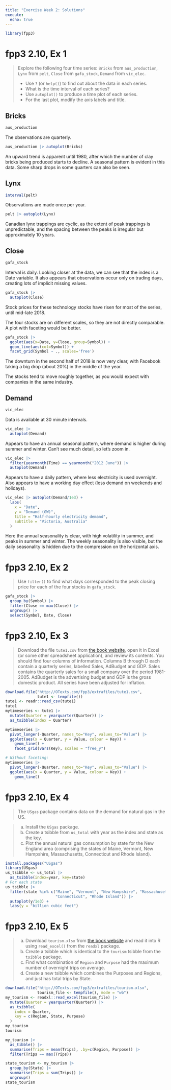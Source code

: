 ```yaml
---
title: "Exercise Week 2: Solutions"
execute:
  echo: true
---
```


```r
library(fpp3)
```

# fpp3 2.10, Ex 1

> Explore the following four time series: `Bricks` from `aus_production`, `Lynx` from `pelt`, `Close` from `gafa_stock`, `Demand` from `vic_elec`.
>
>   + Use `?` (or `help()`) to find out about the data in each series.
>   + What is the time interval of each series?
>   + Use `autoplot()` to produce a time plot of each series.
>   + For the last plot, modify the axis labels and title.

## Bricks

```r
aus_production
```

The observations are quarterly.

```r
aus_production |> autoplot(Bricks)
```

An upward trend is apparent until 1980, after which the number of clay bricks being produced starts to decline. A seasonal pattern is evident in this data. Some sharp drops in some quarters can also be seen.

## Lynx

```r
interval(pelt)
```

Observations are made once per year.

```r
pelt |> autoplot(Lynx)
```

Canadian lynx trappings are cyclic, as the extent of peak trappings is unpredictable, and the spacing between the peaks is irregular but approximately 10 years.

## Close

```r
gafa_stock
```

Interval is daily. Looking closer at the data, we can see that the index is a Date variable. It also appears that observations occur only on trading days, creating lots of implicit missing values.

```r
gafa_stock |>
  autoplot(Close)
```

Stock prices for these technology stocks have risen for most of the series, until mid-late 2018.

The four stocks are on different scales, so they are not directly comparable. A plot with faceting would be better.

```r
gafa_stock |>
  ggplot(aes(x=Date, y=Close, group=Symbol)) +
  geom_line(aes(col=Symbol)) +
  facet_grid(Symbol ~ ., scales='free')
```

The downturn in the second half of 2018 is now very clear, with Facebook taking a big drop (about 20%) in the middle of the year.

The stocks tend to move roughly together, as you would expect with companies in the same industry.

## Demand

```r
vic_elec
```

Data is available at 30 minute intervals.


```r
vic_elec |>
  autoplot(Demand)
```

Appears to have an annual seasonal pattern, where demand is higher during summer and winter. Can't see much detail, so let's zoom in.

```r
vic_elec |>
  filter(yearmonth(Time) == yearmonth("2012 June")) |>
  autoplot(Demand)
```

Appears to have a daily pattern, where less electricity is used overnight. Also appears to have a working day effect (less demand on weekends and holidays).

```r
vic_elec |> autoplot(Demand/1e3) +
  labs(
    x = "Date",
    y = "Demand (GW)",
    title = "Half-hourly electricity demand",
    subtitle = "Victoria, Australia"
  )
```

Here the annual seasonality is clear, with high volatility in summer, and peaks in summer and winter. The weekly seasonality is also visible, but the daily seasonality is hidden due to the compression on the horizontal axis.


# fpp3 2.10, Ex 2

> Use `filter()` to find what days corresponded to the peak closing price for each of the four stocks in `gafa_stock`.

```r
gafa_stock |>
  group_by(Symbol) |>
  filter(Close == max(Close)) |>
  ungroup() |>
  select(Symbol, Date, Close)
```

# fpp3 2.10, Ex 3

> Download the file `tute1.csv` from [the book website](http://OTexts.com/fpp3/extrafiles/tute1.csv), open it in Excel (or some other spreadsheet application), and review its contents. You should find four columns of information. Columns B through D each contain a quarterly series, labelled Sales, AdBudget and GDP. Sales contains the quarterly sales for a small company over the period 1981-2005. AdBudget is the advertising budget and GDP is the gross domestic product. All series have been adjusted for inflation.

```r
download.file("http://OTexts.com/fpp3/extrafiles/tute1.csv",
              tute1 <- tempfile())
tute1 <- readr::read_csv(tute1)
tute1
mytimeseries <- tute1 |>
  mutate(Quarter = yearquarter(Quarter)) |>
  as_tsibble(index = Quarter)

mytimeseries |>
  pivot_longer(-Quarter, names_to="Key", values_to="Value") |>
  ggplot(aes(x = Quarter, y = Value, colour = Key)) +
    geom_line() +
    facet_grid(vars(Key), scales = "free_y")

# Without faceting:
mytimeseries |>
  pivot_longer(-Quarter, names_to="Key", values_to="Value") |>
  ggplot(aes(x = Quarter, y = Value, colour = Key)) +
    geom_line()
```

# fpp3 2.10, Ex 4

> The `USgas` package contains data on the demand for natural gas in the US.

>    a. Install the `USgas` package.
>    b. Create a tsibble from `us_total` with year as the index and state as the key.
>    c. Plot the annual natural gas consumption by state for the New England area (comprising the states of Maine, Vermont, New Hampshire, Massachusetts, Connecticut and Rhode Island).

```r
install.packages("USgas")
library(USgas)
us_tsibble <- us_total |>
  as_tsibble(index=year, key=state)
# For each state
us_tsibble |>
  filter(state %in% c("Maine", "Vermont", "New Hampshire", "Massachusetts",
                      "Connecticut", "Rhode Island")) |>
  autoplot(y/1e3) +
  labs(y = "billion cubic feet")
```

# fpp3 2.10, Ex 5

> a. Download `tourism.xlsx` from [the book website](http://OTexts.com/fpp3/extrafiles/tourism.xlsx) and read it into R using `read_excel()` from the `readxl` package.
> b. Create a tsibble which is identical to the `tourism` tsibble from the `tsibble` package.
> c. Find what combination of `Region` and `Purpose` had the maximum number of overnight trips on average.
> d. Create a new tsibble which combines the Purposes and Regions, and just has total trips by State.

```r
download.file("http://OTexts.com/fpp3/extrafiles/tourism.xlsx",
              tourism_file <- tempfile(), mode = "wb")
my_tourism <- readxl::read_excel(tourism_file) |>
  mutate(Quarter = yearquarter(Quarter)) |>
  as_tsibble(
    index = Quarter,
    key = c(Region, State, Purpose)
  )
my_tourism
tourism

my_tourism |>
  as_tibble() |>
  summarise(Trips = mean(Trips), .by=c(Region, Purpose)) |>
  filter(Trips == max(Trips))

state_tourism <- my_tourism |>
  group_by(State) |>
  summarise(Trips = sum(Trips)) |>
  ungroup()
state_tourism
```
